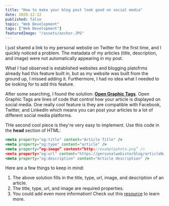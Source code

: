 ```yaml
---
title: "How to make your blog post look good on social media"
date: 2020-12-22
published: false
topic: "Web Development"
tags: ["Web Development"]
featuredImage: "/assets/anchor.JPG"
---
```


I just shared a link to my personal webstie on Twitter for the first time, and I quickly noticed a problem. The metadata of my articles (title, description, and image) were not automatically appearing in my post.

What I had observed is established websites and blogging platofrms already had this feature built in, but as my website was built from the ground up, I missed adding it. Furthermore, I had no idea what I needed to be looking for to add this feature.

After some searching, I found the solution: [**Open Graphic Tags**](https://ogp.me/). Open Graphic Tags are lines of code that control how your article is displayed on social media. One really cool feature is they are compatible with Facebook, Twitter, and LinkedIn which means you can post your articles to a lot of different social media platforms.

THe second cool piece is they're very easy to implement. Use this code in the **head** section of HTML:

```jsx
<meta property="og:title" content="Article Title" />
<meta property="og:type" content="article" />
<meta property=“og:image” content=“http://examplephoto.png” />
<meta property="og:url" content="https://personalwebiste/blog/articleName." />
<meta property="og:description" content="Article description" />
```

Here are a few things to keep in mind:

1. The above solution fills in the title, type, url, image, and description of an article.
2. The title, type, url, and image are required properties.
3. You could add even more information! Check out this [resource](https://ogp.me/) to learn more.
